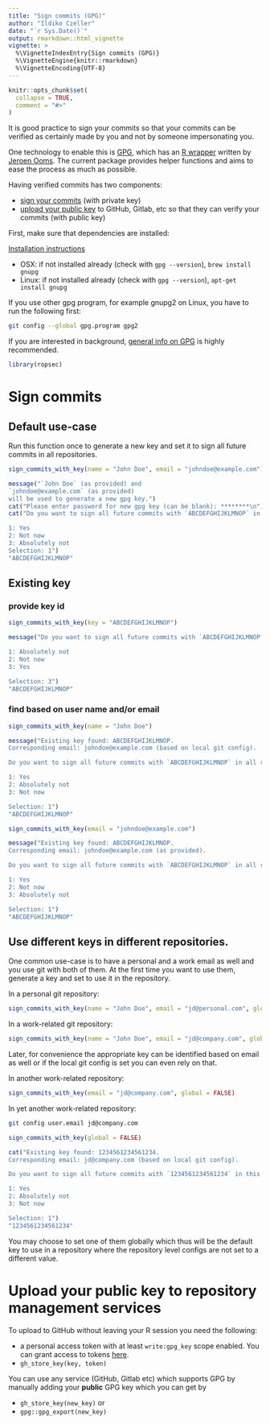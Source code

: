 ```yaml
---
title: "Sign commits (GPG)"
author: "Ildiko Czeller"
date: "`r Sys.Date()`"
output: rmarkdown::html_vignette
vignette: >
  %\VignetteIndexEntry{Sign commits (GPG)}
  %\VignetteEngine{knitr::rmarkdown}
  %\VignetteEncoding{UTF-8}
---
```


```r
knitr::opts_chunk$set(
  collapse = TRUE,
  comment = "#>"
)
```


It is good practice to sign your commits so that your commits can be verified as certainly made by you and not by someone impersonating you.

One technology to enable this is [GPG](https://gnupg.org/), which has an [R wrapper](https://github.com/jeroen/gpg) written by [Jeroen Ooms](https://github.com/jeroen). The current package provides helper functions and aims to ease the process as much as possible.

Having verified commits has two components:

- [sign your commits](#sign_commits) (with private key)
- [upload your public key](#upload_key) to GitHub, Gitlab, etc so that they can verify your commits (with public key)

First, make sure that dependencies are installed:

[Installation instructions](https://github.com/jeroen/gpg#installation)

- OSX: if not installed already (check with `gpg --version`), `brew install gnupg`
- Linux: if not installed already (check with `gpg --version`), `apt-get install gnupg`

If you use other gpg program, for example gnupg2 on Linux, you have to run the following first:

```bash
git config --global gpg.program gpg2
```

If you are interested in background, 
[general info on GPG](https://cran.r-project.org/web/packages/gpg/vignettes/intro.html) is highly recommended.

```r
library(ropsec)
```

# Sign commits {#sign_commits}

## Default use-case

Run this function once to generate a new key and set it to sign all future commits in all repositories.

```r
sign_commits_with_key(name = "John Doe", email = "johndoe@example.com")
```

```r
message("`John Doe` (as provided) and
`johndoe@example.com` (as provided)
will be used to generate a new gpg key.")
cat("Please enter password for new gpg key (can be blank): ********\n")
cat("Do you want to sign all future commits with `ABCDEFGHIJKLMNOP` in all repositories?

1: Yes
2: Not now
3: Absolutely not
Selection: 1")
"ABCDEFGHIJKLMNOP"
```



## Existing key

### provide key id

```r
sign_commits_with_key(key = "ABCDEFGHIJKLMNOP")
```

```r
message("Do you want to sign all future commits with `ABCDEFGHIJKLMNOP` in all repositories?

1: Absolutely not
2: Not now
3: Yes

Selection: 3")
"ABCDEFGHIJKLMNOP"
```

### find based on user name and/or email

```r
sign_commits_with_key(name = "John Doe")
```

```r
message("Existing key found: ABCDEFGHIJKLMNOP.
Corresponding email: johndoe@example.com (based on local git config).

Do you want to sign all future commits with `ABCDEFGHIJKLMNOP` in all repositories?

1: Yes
2: Absolutely not
3: Not now

Selection: 1")
"ABCDEFGHIJKLMNOP"
```

```r
sign_commits_with_key(email = "johndoe@example.com")
```

```r
message("Existing key found: ABCDEFGHIJKLMNOP.
Corresponding email: johndoe@example.com (as provided).

Do you want to sign all future commits with `ABCDEFGHIJKLMNOP` in all repositories?

1: Yes
2: Not now
3: Absolutely not

Selection: 1")
"ABCDEFGHIJKLMNOP"
```


## Use different keys in different repositories.

One common use-case is to have a personal and a work email as well and you use git with both of them. At the first time you want to use them, generate a key and set to use it in the repository.

In a personal git repository:

```r
sign_commits_with_key(name = "John Doe", email = "jd@personal.com", global = FALSE)
```

In a work-related git repository:

```r
sign_commits_with_key(name = "John Doe", email = "jd@company.com", global = FALSE)
```

Later, for convenience the appropriate key can be identified based on email as well or if the local git config is set you can even rely on that.

In another work-related repository:

```r
sign_commits_with_key(email = "jd@company.com", global = FALSE)
```

In yet another work-related repository:

```bash
git config user.email jd@company.com
```

```r
sign_commits_with_key(global = FALSE)
```

```r
cat("Existing key found: 1234561234561234.
Corresponding email: jd@company.com (based on local git config).

Do you want to sign all future commits with `1234561234561234` in this repository?

1: Yes
2: Absolutely not
3: Not now

Selection: 1")
"1234561234561234"
```


You may choose to set one of them globally which thus will be the default key to use in a repository where the repository level configs are not set to a different value.

# Upload your public key to repository management services {#upload_key}

To upload to GitHub without leaving your R session you need the following:

- a personal access token with at least `write:gpg_key` scope enabled. You can grant access to tokens [here](https://github.com/settings/tokens).
- `gh_store_key(key, token)`

You can use any service (GitHub, Gitlab etc) which supports GPG by manually adding your **public** GPG key which you can get by

- `gh_store_key(new_key)` or
- `gpg::gpg_export(new_key)`